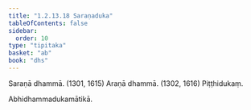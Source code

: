 ```yaml
---
title: "1.2.13.18 Saraṇaduka"
tableOfContents: false
sidebar:
  order: 10
type: "tipitaka"
basket: "ab"
book: "dhs"
---
```



<DynamicBreadcrumb />

<Division number="122" book="dhs">

<Paragraph number="279" book="dhs">
Saraṇā dhammā. (<Emphasis>1301, 1615</Emphasis>)
</Paragraph>

<Paragraph number="280" book="dhs">
Araṇā dhammā. (<Emphasis>1302, 1616</Emphasis>)

</Paragraph>
</Division>

<Paragraph number="281" type="center" book="dhs">
Piṭṭhidukaṃ.

  
Abhidhammadukamātikā.
</Paragraph>